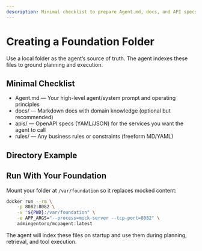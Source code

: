 ```yaml
---
description: Minimal checklist to prepare Agent.md, docs, and API specs for the agent.
---
```


# Creating a Foundation Folder

Use a local folder as the agent’s source of truth. The agent indexes these files to ground planning and execution.

## Minimal Checklist

- Agent.md — Your high-level agent/system prompt and operating principles
- docs/ — Markdown docs with domain knowledge (optional but recommended)
- apis/ — OpenAPI specs (YAML/JSON) for the services you want the agent to call
- rules/ — Any business rules or constraints (freeform MD/YAML)

## Directory Example
<FileTree>
  <FileTree.Folder name="foundation" defaultOpen>
    <FileTree.File name="Agent.md" />
    <FileTree.Folder name="docs">
      <FileTree.File name="Overview.md" />
    </FileTree.Folder>
    <FileTree.Folder name="apis">
      <FileTree.File name="service.openapi.yaml" />
    </FileTree.Folder>
    <FileTree.Folder name="rules">
      <FileTree.File name="policies.md" />
    </FileTree.Folder>  </FileTree.Folder>
</FileTree>

## Run With Your Foundation

Mount your folder at `/var/foundation` so it replaces mocked content:

```bash
docker run --rm \
	-p 8082:8082 \
	-v "${PWD}:/var/foundation" \
	-e APP_ARGS="--process=mock-server --tcp-port=8082" \
	admingentoro/mcpagent:latest
```

The agent will index these files on startup and use them during planning, retrieval, and tool execution.
